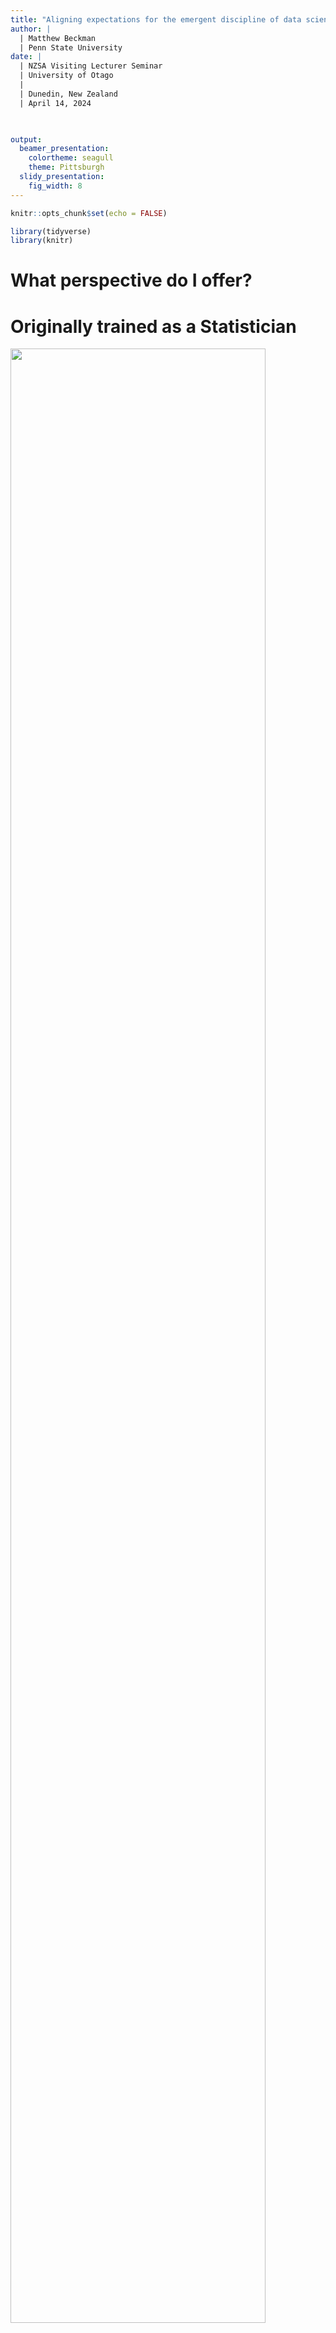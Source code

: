 ```yaml
---
title: "Aligning expectations for the emergent discipline of data science education"
author: |
  | Matthew Beckman
  | Penn State University
date: | 
  | NZSA Visiting Lecturer Seminar
  | University of Otago
  | 
  | Dunedin, New Zealand
  | April 14, 2024


  
output:
  beamer_presentation: 
    colortheme: seagull
    theme: Pittsburgh
  slidy_presentation: 
    fig_width: 8
---
```


```r
knitr::opts_chunk$set(echo = FALSE)

library(tidyverse)
library(knitr)

```


# What perspective do I offer?



# Originally trained as a Statistician

![](studying.png){ width=90% }

# Industry Stint (9 yrs)[^1]

![](industry.png){ width=80% }

- ECL; RD&E; Staff Statistical Consulting
- MDT1; Quality/Reg/R&D; non-Clinical
- Nonin; lead (only) statistician
- MDT2; lame duck session

[^1]: Image credits, clockwise from top left: Kennedy, P., (6 Feb 2023), Ecolab now selling products at Home Depot-the first time available at retail stores, Star Tribune ; Medtronic Operational Headquarters, https://asiapac.medtronic.com/xp-en/about.html ; Rogers, G., (9 Apr 2018), World’s smallest battery-powered implant treating back pain, 9 News ; Lee, E., (4 Oct 2022), The Best Pulse Oximeter for Home Use, New York Times Wirecutter.

# Penn State Department of Statistics 

![](psu.png){ width=100% }

- Director of Undergraduate Programs Statistics & DS
- Founder of SDSE Research Lab
- CAUSE Director

# References 

\tiny



# Thank You


\titlepage


Resource Page: https://mdbeckmantemp.github.io/NZSA-Seminar/



